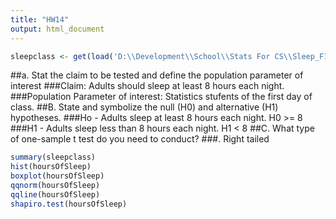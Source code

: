 ```yaml
---
title: "HW14"
output: html_document
---
```

```r
sleepclass <- get(load('D:\\Development\\School\\Stats For CS\\Sleep_F17.rda'))
```

##a. Stat the claim to be tested and define the population parameter of interest
###Claim: Adults should sleep at least 8 hours each night.
###Population Parameter of interest: Statistics stufents of the first day of class.
##B.  State and symbolize the null (H0) and alternative (H1) hypotheses.
###Ho - Adults sleep at least 8 hours each night. H0 >= 8
###H1 - Adults sleep less than 8 hours each night. H1 < 8
##C.  What type of one-sample t test do you need to conduct?
###. Right tailed

```r
summary(sleepclass)
hist(hoursOfSleep)
boxplot(hoursOfSleep)
qqnorm(hoursOfSleep)
qqline(hoursOfSleep)
shapiro.test(hoursOfSleep)

```